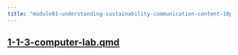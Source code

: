 ```yaml
---
title: "module01-understanding-sustainability-communication-content-10pct/1-1-3-computer-lab.qmd"
---
```



## [1-1-3-computer-lab.qmd](1-1-3-computer-lab.qmd)






